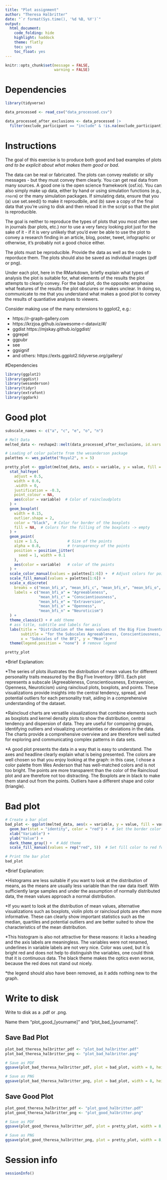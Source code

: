 ```yaml
---
title: "Plot assignment"
author: "Theresa Halbritter"
date: "`r format(Sys.time(), '%d %B, %Y')`"
output:
  html_document:
    code_folding: hide
    highlight: haddock
    theme: flatly
    toc: yes
    toc_float: yes
---
```


```r

knitr::opts_chunk$set(message = FALSE,
                      warning = FALSE)

```

# Dependencies

```r

library(tidyverse)

data_processed <- read_csv("data_processed.csv")

data_processed_after_exclusions <- data_processed |>
  filter(exclude_participant == "include" & !is.na(exclude_participant))

```

# Instructions

The goal of this exercise is to produce both good and bad examples of plots *and to be explicit about what makes them good or bad*. 

The data can be real or fabricated. The plots can convey realistic or silly messages - but they must convey them clearly. You can get real data from many sources. A good one is the open science framekwork (osf.io). You can also simply make up data, either by hand or using simulation functions (e.g., `rnorm`) or the many simulation packages. If simulating data, ensure that you (a) use set.seed() to make it reproudbile, and (b) save a copy of the final data that you're using to disk and then reload it in the script so that the plot is reproducible.

The goal is neither to reproduce the types of plots that you most often see in journals (bar plots, etc.) nor to use a very fancy looking plot just for the sake of it - if it is very unlikely that you'd ever be able to use the plot to convey a research finding in an article, blog, poster, tweet, infographic or otherwise, it's probably not a good choice either.

The plots must be reproducible. Provide the data as well as the code to reporduce them. The plots should also be saved as individual images (pdf or png).

Under each plot, here in the RMarkdown, briefly explain what types of analysis the plot is suitable for, what elements of the results the plot attempts to clearly convey. For the bad plot, do the opposite: emphasise what features of the results the plot obscures or makes unclear. In doing so, communicate to me that you understand what makes a good plot to convey the results of quantiative analyses to viewers.

Consider making use of the many extensions to ggplot2, e.g.:

- https://r-graph-gallery.com
- https://krzjoa.github.io/awesome-r-dataviz/#/
- ggdist https://mjskay.github.io/ggdist/
- ggrepel
- ggpubr
- see
- ggsignif
- and others: https://exts.ggplot2.tidyverse.org/gallery/

#Dependencies

```r
library(ggplot2)
library(ggdist)
library(wesanderson)
library(tidyr)
library(extrafont)
library(ggdark)
```

# Good plot

```r
subscale_names <- c("a", "c", "e", "o", "n")

# Melt Data
melted_data <- reshape2::melt(data_processed_after_exclusions, id.vars = NULL, measure.vars = paste0("mean_bfi_", subscale_names))

# Loading of color palette from the wesanderson package
palettes <- wes_palette("Royal2", n = 5)

pretty_plot <- ggplot(melted_data, aes(x = variable, y = value, fill = variable)) + 
  stat_halfeye(
    adjust = 0.5, 
    width = 0.6, 
    .width = 0, 
    justification = -0.3, 
    point_colour = NA,
    aes(color = variable)  # Color of raincloudplots
  ) + 
  geom_boxplot(
    width = 0.15, 
    outlier.shape = 2,
    color = "black",  # Color for border of the boxplots
    fill = NA,  # Colors for the filling of the boxplots -> empty
  ) +
  geom_point(
    size = 1.5,             # Size of the points
    alpha = 0.8,            # transparency of the points
    position = position_jitter(
      seed = 1, width = 0.1
    ),
    aes(color = variable)   # color of the points
  ) + 
  scale_color_manual(values = palettes[1:6]) +  # Adjust colors for points and lines
  scale_fill_manual(values = palettes[1:6]) + 
  scale_x_discrete( 
    breaks = c("mean_bfi_a", "mean_bfi_c", "mean_bfi_e", "mean_bfi_o", "mean_bfi_n"), # change variable names
    labels = c("mean_bfi_a" = "Agreeableness", 
               "mean_bfi_c" = "Conscientiousness", 
               "mean_bfi_e" = "Extraversion", 
               "mean_bfi_o" = "Openness", 
               "mean_bfi_n" = "Neuroticism")
  ) +
  theme_classic() + # add theme 
  # ass title, subtitle and labels for axis
  labs(title = "Distribution of the mean values of the Big Five Inventory (BFI)",
       subtitle = "for the Subscales Agreeableness, Conscientiousness, Extraversion, Openness, Neuroticism",
       x = "Subscales of the BFI", y = "Mean") +
  theme(legend.position = "none")  # remove legend

pretty_plot

```
*Brief Explanation:

*The series of plots illustrates the distribution of mean values for different personality traits measured by the Big Five Inventory (BFI). Each plot represents a subscale (Agreeableness, Conscientiousness, Extraversion, Openness, Neuroticism) using raincloud plots, boxplots, and points. These visualizations provide insights into the central tendency, spread, and potential outliers for each personality trait, aiding in a comprehensive understanding of the dataset.

*Raincloud charts are versatile visualizations that combine elements such as boxplots and kernel density plots to show the distribution, central tendency and dispersion of data. They are useful for comparing groups, identifying outliers and visualizing uncertainties or deviations in the data. The charts provide a comprehensive overview and are therefore well suited for exploring and communicating complex patterns in data sets.

*A good plot presents the data in a way that is easy to understand. The axes and headline clearly explain what is being presented. The colors are well chosen so that you enjoy looking at the graph: in this case, I chose a color palette from Wes Anderson that has well-matched colors and is not too bright. The points are more transparent than the color of the Raincloud plot and are therefore not too distracting. The Boxplots are in black to make them stand out from the points. Outliers have a different shape and color (triangle).

# Bad plot

```r

# Create a bar plot
bad_plot <- ggplot(melted_data, aes(x = variable, y = value, fill = variable)) +
  geom_bar(stat = "identity", color = "red") +  # Set the border color to red
  xlab("Variable") +
  ylab("Value") +
  dark_theme_gray() +  # Add theme
  scale_fill_manual(values = rep("red", 5))  # Set fill color to red for all categories

# Print the bar plot
bad_plot

```
*Brief Explanation:

*Histograms are less suitable if you want to look at the distribution of means, as the means are usually less variable than the raw data itself. With sufficiently large samples and under the assumption of normally distributed data, the mean values approach a normal distribution.

*If you want to look at the distribution of mean values, alternative visualizations such as boxplots, violin plots or raincloud plots are often more informative. These can clearly show important statistics such as the median, quartiles and potential outliers and are better suited to show the characteristics of the mean distribution.

*This histogram is also not attractive for these reasons: it lacks a heading and the axis labels are meaningless. The variables were not renamed, underlines in variable labels are not very nice. Color was used, but it is bright red and does not help to distinguish the variables, one could think that it is continuous data. The black theme makes the optics even worse, because the red does not stand out nicely.

*the legend should also have been removed, as it adds nothing new to the graph.


# Write to disk

Write to disk as a .pdf or .png.

Name them "plot_good_[yourname]" and "plot_bad_[yourname]".

## Save Bad Plot

```r

plot_bad_theresa_halbritter_pdf <- "plot_bad_halbritter.pdf"
plot_bad_theresa_halbritter_png <- "plot_bad_halbritter.png"

# Save as PDF
ggsave(plot_bad_theresa_halbritter_pdf, plot = bad_plot, width = 8, height = 6)

# Save as PNG
ggsave(plot_bad_theresa_halbritter_png, plot = bad_plot, width = 8, height = 6, dpi = 300)

```

## Save Good Plot

```r

plot_good_theresa_halbritter_pdf <- "plot_good_halbritter.pdf"
plot_good_theresa_halbritter_png <- "plot_good_halbritter.png"

# Save as PDF
ggsave(plot_good_theresa_halbritter_pdf, plot = pretty_plot, width = 8, height = 6)

# Save as PNG
ggsave(plot_good_theresa_halbritter_png, plot = pretty_plot, width = 8, height = 6, dpi = 300)

```

# Session info

```r

sessionInfo()

```


